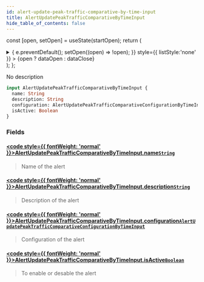 ```yaml
---
id: alert-update-peak-traffic-comparative-by-time-input
title: AlertUpdatePeakTrafficComparativeByTimeInput
hide_table_of_contents: false
---
```






const [open, setOpen] = useState(startOpen);
return (
<details {...(open ? { open: true } : {})} className="details" style={{ border:'none', boxShadow:'none', background:'var(--ifm-background-color)' }}>
<summary
onClick={(e) => {
e.preventDefault();
setOpen((open) => !open);
}}
style={{ listStyle:'none' }} >
{open ? dataOpen : dataClose}
</summary>
{open && children}
</details>
);
};

No description

```graphql
input AlertUpdatePeakTrafficComparativeByTimeInput {
  name: String
  description: String
  configuration: AlertUpdatePeakTrafficComparativeConfigurationByTimeInput
  isActive: Boolean
}
```

### Fields

#### [<code style={{ fontWeight: 'normal' }}>AlertUpdatePeakTrafficComparativeByTimeInput.<b>name</b></code>](#)<Bullet />[`String`](/api/scalars/string) <Badge class="badge badge--secondary" text="scalar"/>

> Name of the alert

#### [<code style={{ fontWeight: 'normal' }}>AlertUpdatePeakTrafficComparativeByTimeInput.<b>description</b></code>](#)<Bullet />[`String`](/api/scalars/string) <Badge class="badge badge--secondary" text="scalar"/>

> Description of the alert

#### [<code style={{ fontWeight: 'normal' }}>AlertUpdatePeakTrafficComparativeByTimeInput.<b>configuration</b></code>](#)<Bullet />[`AlertUpdatePeakTrafficComparativeConfigurationByTimeInput`](/api/inputs/alert-update-peak-traffic-comparative-configuration-by-time-input) <Badge class="badge badge--secondary" text="input"/>

> Configuration of the alert

#### [<code style={{ fontWeight: 'normal' }}>AlertUpdatePeakTrafficComparativeByTimeInput.<b>isActive</b></code>](#)<Bullet />[`Boolean`](/api/scalars/boolean) <Badge class="badge badge--secondary" text="scalar"/>

> To enable or desable the alert

